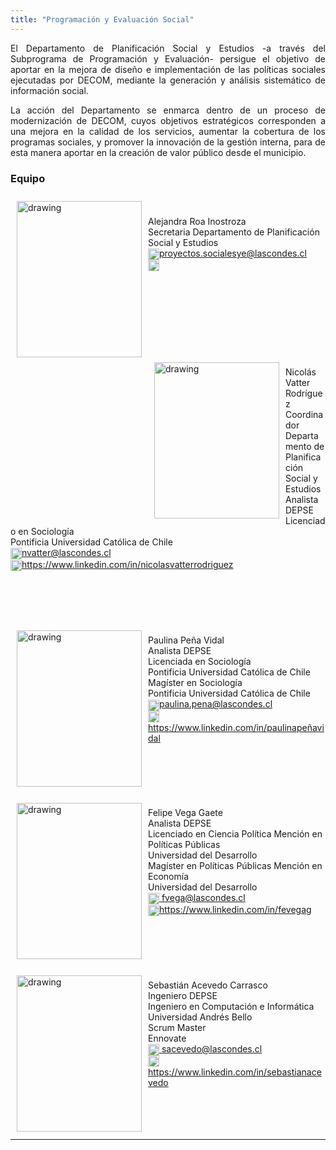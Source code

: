 ```yaml
---
title: "Programación y Evaluación Social"
---
```


<p align="justify">El Departamento de Planificación Social y Estudios -a través del Subprograma de Programación y Evaluación- persigue el objetivo de aportar en la mejora de diseño e implementación de las políticas sociales ejecutadas por DECOM, mediante la generación y análisis sistemático de información social.</p>

<p align="justify">La acción del Departamento se enmarca dentro de un proceso de modernización de DECOM, cuyos objetivos estratégicos corresponden a una mejora en la calidad de los servicios, aumentar la cobertura de los programas sociales, y promover la innovación de la gestión interna, para de esta manera aportar en la creación de valor público desde el municipio.</p>

### Equipo

<img style="float:left; margin:10px;" src="/Users/fevegag/OneDrive/Desarrollo website estudios/EstudiosDecom.git.io/images/AleRoa.jpeg" alt="drawing" width="200" height="250"/><br>
<br>
Alejandra Roa Inostroza<br>Secretaria Departamento de Planificación Social y Estudios<br><img src="/Users/fevegag/OneDrive/Desarrollo website estudios/EstudiosDecom.git.io/images/mail.png" alt="drawing" width="18" align="center"><a href="mailito:proyectos.socialesye@lascondes.cl">proyectos.socialesye@lascondes.cl</a><br><img src="/Users/fevegag/OneDrive/Desarrollo website estudios/EstudiosDecom.git.io/images/lnkdin.png" alt="drawing" width="18" align="center"><a href=""></a></br>
<br>
<br>
<br>
<br>
<br>
<br>
<br>
</br>
<img style="float:left; margin:10px;" src="/Users/fevegag/OneDrive/Desarrollo website estudios/EstudiosDecom.git.io/images/nvatter.jpeg" alt="drawing" width="200" height="250"/><br>Nicolás Vatter Rodríguez<br>Coordinador Departamento de Planificación Social y Estudios<br>Analista DEPSE<br>Licenciado en Sociología<br>Pontificia Universidad Católica de Chile<br><img src="/Users/fevegag/OneDrive/Desarrollo website estudios/EstudiosDecom.git.io/images/mail.png" alt="drawing" width="18" align="center"><a href="mailito:nvatter@lascondes.cl">nvatter@lascondes.cl</a><br><img src="/Users/fevegag/OneDrive/Desarrollo website estudios/EstudiosDecom.git.io/images/lnkdin.png" alt="drawing" width="18" align="center"><a href="https://www.linkedin.com/in/nicolás-vatter-rodríguez-5a84b256/">https://www.linkedin.com/in/nicolasvatterrodriguez</a> </br>
<br>
<br>
<br>
<br>
</br>
<img style="float:left; margin:10px;" src="/Users/fevegag/OneDrive/Desarrollo website estudios/EstudiosDecom.git.io/images/ppena.jpeg" alt="drawing" width="200" height="250"/><br>Paulina Peña Vidal<br>Analista DEPSE<br>Licenciada en Sociología<br>Pontificia Universidad Católica de Chile<br>Magíster en Sociología<br>Pontificia Universidad Católica de Chile<br><img src="/Users/fevegag/OneDrive/Desarrollo website estudios/EstudiosDecom.git.io/images/mail.png" alt="drawing" width="18" align="center"><a href="mailito:paulina.pena@lascondes.cl">paulina.pena@lascondes.cl</a><br><img src="/Users/fevegag/OneDrive/Desarrollo website estudios/EstudiosDecom.git.io/images/lnkdin.png" alt="drawing" width="18" align="center"><a href="https://www.linkedin.com/in/paulina-peña-vidal-72748611a/">https://www.linkedin.com/in/paulinapeñavidal</a> </br>
<br>
<br>
<br>
<br>
</br>
<img style="float:left; margin:10px;" src="/Users/fevegag/OneDrive/Desarrollo website estudios/EstudiosDecom.git.io/images/fvega.jpg" alt="drawing" width="200" height="250"/><br>Felipe Vega Gaete<br>Analista DEPSE<br>Licenciado en Ciencia Política Mención en Políticas Públicas<br>Universidad del Desarrollo<br>Magíster en Políticas Públicas Mención en Economía<br>Universidad del Desarrollo<br><img src="/Users/fevegag/OneDrive/Desarrollo website estudios/EstudiosDecom.git.io/images/mail.png" alt="drawing" width="18" align="center"><a href="mailito:fvega@lascondes.cl"> fvega@lascondes.cl</a><br><img src="/Users/fevegag/OneDrive/Desarrollo website estudios/EstudiosDecom.git.io/images/lnkdin.png" alt="drawing" width="18" align="center"><a href="https://www.linkedin.com/in/fevegag">https://www.linkedin.com/in/fevegag</a> 
</br>
<br>
<br>
<br>
<br>
</br>
<img style="float:left; margin:10px;" src="/Users/fevegag/OneDrive/Desarrollo website estudios/EstudiosDecom.git.io/images/sacevedo.png" alt="drawing" width="200" height="250"/><br>Sebastián Acevedo Carrasco<br>Ingeniero DEPSE<br>Ingeniero en Computación e Informática<br>Universidad Andrés Bello<br>Scrum Master<br>Ennovate<br><img src="/Users/fevegag/OneDrive/Desarrollo website estudios/EstudiosDecom.git.io/images/mail.png" alt="drawing" width="18" align="center"><a href="mailito:sacevedo@lascondes.cl"> sacevedo@lascondes.cl</a><br><img src="/Users/fevegag/OneDrive/Desarrollo website estudios/EstudiosDecom.git.io/images/lnkdin.png" alt="drawing" width="18" align="center"><a href="https://www.linkedin.com/in/sebastianacevedo/">https://www.linkedin.com/in/sebastianacevedo</a></br>
</br>
<br>
<br>
</br>

---




